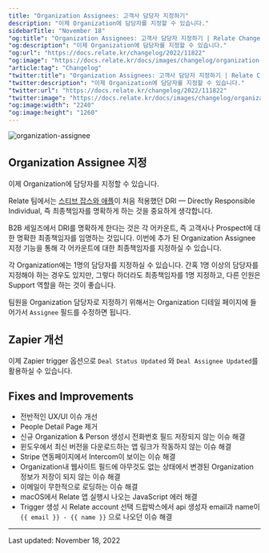 ```yaml
---
title: "Organization Assignees: 고객사 담당자 지정하기"
description: "이제 Organization에 담당자를 지정할 수 있습니다."
sidebarTitle: "November 18"
"og:title": "Organization Assignees: 고객사 담당자 지정하기 | Relate Changelog"
"og:description": "이제 Organization에 담당자를 지정할 수 있습니다."
"og:url": "https://docs.relate.kr/changelog/2022/11822"
"og:image": "https://docs.relate.kr/docs/images/changelog/organization-assignee.png"
"article:tag": "Changelog"
"twitter:title": "Organization Assignees: 고객사 담당자 지정하기 | Relate Changelog"
"twitter:description": "이제 Organization에 담당자를 지정할 수 있습니다."
"twitter:url": "https://docs.relate.kr/changelog/2022/111822"
"twitter:image": "https://docs.relate.kr/docs/images/changelog/organization-assignee.png"
"og:image:width": "2240"
"og:image:height": "1260"
---
```


![organization-assignee](/docs/images/changelog/organization-assignee.png)

## Organization Assignee 지정

이제 Organization에 담당자를 지정할 수 있습니다.

Relate 팀에서는 [스티브 잡스와 애플](https://hbr.org/2011/08/the-hidden-in-plain-sight-lega)이 처음 적용했던 DRI — Directly Responsible Individual, 즉 최종책임자를 명확하게 하는 것을 중요하게 생각합니다.

B2B 세일즈에서 DRI를 명확하게 한다는 것은 각 어카운트, 즉 고객사나 Prospect에 대한 명확한 최종책임자를 임명하는 것입니다. 이번에 추가 된 Organization Assignee 지정 기능을 통해 각 어카운트에 대한 최종책임자를 지정하실 수 있습니다.

각 Organization에는 1명의 담당자를 지정하실 수 있습니다. 간혹 1명 이상의 담당자를 지정해야 하는 경우도 있지만, 그렇다 하더라도 최종책임자를 1명 지정하고, 다른 인원은 Support 역할을 하는 것이 좋습니다.

팀원을 Organization 담당자로 지정하기 위해서는 Organization 디테일 페이지에 들어가서 `Assignee` 필드를 수정하면 됩니다.

## Zapier 개선

이제 Zapier trigger 옵션으로 `Deal Status Updated` 와 `Deal Assignee Updated`를 활용하실 수 있습니다.

## Fixes and Improvements

- 전반적인 UX/UI 이슈 개선
- People Detail Page 제거
- 신규 Organization & Person 생성시 전화번호 필드 저장되지 않는 이슈 해결
- 윈도우에서 최신 버전을 다운로드하는 앱 링크가 작동하지 않는 이슈 해결
- Stripe 연동페이지에서 Intercom이 보이는 이슈 해결
- Organization내 웹사이트 필드에 아무것도 없는 상태에서 변경된 Organization 정보가 저장이 되지 않는 이슈 해결
- 이메일이 무한적으로 로딩하는 이슈 해결
- macOS에서 Relate 앱 실행시 나오는 JavaScript 에러 해결
- Trigger 생성 시 Relate account 선택 드랍박스에서 api 생성자 email과 name이 `{{ email }} - {{ name }}` 으로 나오던 이슈 해결

---

Last updated: November 18, 2022
